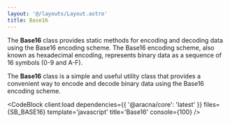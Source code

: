 ```yaml
---
layout: '@/layouts/Layout.astro'
title: Base16
---
```



The **Base16** class provides static methods for encoding and decoding data using the Base16 encoding scheme. The Base16 encoding scheme, also known as hexadecimal encoding, represents binary data as a sequence of 16 symbols (0-9 and A-F).

The **Base16** class is a simple and useful utility class that provides a convenient way to encode and decode binary data using the Base16 encoding scheme.

<CodeBlock
  client:load
  dependencies={{ '@aracna/core': 'latest' }}
  files={SB_BASE16}
  template='javascript'
  title='Base16'
  console={100}
/>
